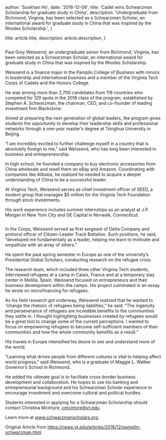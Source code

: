 


  author: 'Sookhan Ho',
  date: '2016-12-06',
  title: 'Cadet wins Schwarzman Scholarship for graduate study in China',
  description:
    'Undergraduate from Richmond, Virginia, has been selected as a Schwarzman Scholar, an international award for graduate study in China that was inspired by the Rhodes Scholarship.',
}


  title: article.title,
  description: article.description,
}


<Image src={schwarzmanHeadshot} alt="" />

Paul Grey Weissend, an undergraduate senior from Richmond, Virginia, has been selected as a Schwarzman Scholar, an international award for graduate study in China that was inspired by the Rhodes Scholarship.

Weissend is a finance major in the Pamplin College of Business with minors in leadership and international business and a member of the Virginia Tech Corps of Cadets and the Honors College.

He was among more than 2,700 candidates from 119 countries who competed for 129 spots in the 2018 class of the program, established by Stephen A. Schwarzman, the chairman, CEO, and co-founder of leading investment firm Blackstone.

Aimed at preparing the next generation of global leaders, the program gives students the opportunity to develop their leadership skills and professional networks through a one-year master’s degree at Tsinghua University in Beijing.

“I am incredibly excited to further challenge myself in a country that is absolutely foreign to me,” said Weissend, who has long been interested in business and entrepreneurship.

In high school, he founded a company to buy electronic accessories from China wholesale and resell them on eBay and Amazon. Coordinating with companies like Alibaba, he realized he needed to acquire a deeper understanding of China to be a successful leader.

At Virginia Tech, Weissend serves as chief investment officer of SEED, a student group that manages $5 million for the Virginia Tech Foundation through stock investments.

His work experience includes summer internships as an analyst at J.P. Morgan in New York City and GE Capital in Norwalk, Connecticut.

<Image src={obstacleCourse} alt="" />

In the Corps, Weissend served as first sergeant of Delta Company and protocol officer of Citizen-Leader Track Battalion. Such positions, he said, “developed me fundamentally as a leader, helping me learn to motivate and empathize with an array of others.”

He spent the past spring semester in Europe as one of the university’s Presidential Global Scholars, conducting research on the refugee crisis.

The research team, which included three other Virginia Tech students, interviewed refugees at a camp in Calais, France and at a temporary stay center in Melilla, Spain. Weissend focused on entrepreneurs and their business development within the camps. His project culminated in an essay he wrote on microfinancing for refugees.

As his field research got underway, Weissend realized that he wanted to “change the rhetoric of refugees being liabilities,” he said. “The ingenuity and perseverance of refugees are incredible benefits to the communities they settle in. I thought highlighting businesses created by refugees would be a great tool to change some of the current perceptions. I wanted to focus on empowering refugees to become self-sufficient members of their communities and how the whole community benefits as a result.”

His travels in Europe intensified his desire to see and understand more of the world.

“Learning what drives people from different cultures is vital to helping affect world progress," said Weissend, who is a graduate of Maggie L. Walker Governor’s School
in Richmond.

He added his ultimate goal is to facilitate cross-border business development and collaboration. He hopes to use his banking and entrepreneurial background and his Schwarzman Scholar experience to encourage investment and overcome cultural and political hurdles.

Students interested in applying for a Schwarzman Scholarship should contact Christina McIntyre, cmcintyre@vt.edu.

Learn more at www.schwarzmanscholars.org.    

Original Article from https://news.vt.edu/articles/2016/12/pamplin-schwarzman.html 
